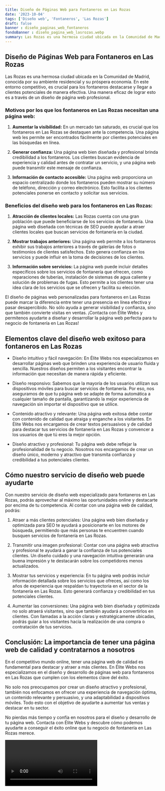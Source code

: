 ```yaml
---
title: Diseño de Páginas Web para Fontaneros en Las Rozas
date: '2023-10-04'
tags: ['Diseño web', 'Fontaneros', 'Las Rozas']
draft: false
banner : diseño_paginas_web_fontaneros
fondoBanner : diseño_pagina_web_lasrozas.webp
summary: Las Rozas es una hermosa ciudad ubicada en la Comunidad de Madrid, conocida por su ambiente residencial y su próspera economía. En este entorno competitivo, es crucial para los fontaneros destacarse y llegar a clientes potenciales de manera efectiva. Una manera eficaz de lograr esto es a través de un diseño de página web profesional.
---
```


## Diseño de Páginas Web para Fontaneros en Las Rozas

Las Rozas es una hermosa ciudad ubicada en la Comunidad de Madrid, conocida por su ambiente residencial y su próspera economía. En este entorno competitivo, es crucial para los fontaneros destacarse y llegar a clientes potenciales de manera efectiva. Una manera eficaz de lograr esto es a través de un diseño de página web profesional.

### Motivos por los que los fontaneros en Las Rozas necesitan una página web:

1. **Aumentar la visibilidad:** En un mercado tan saturado, es crucial que los fontaneros en Las Rozas se destaquen ante la competencia. Una página web les permite ser encontrados fácilmente por clientes potenciales en las búsquedas en línea.

2. **Generar confianza:** Una página web bien diseñada y profesional brinda credibilidad a los fontaneros. Los clientes buscan evidencia de experiencia y calidad antes de contratar un servicio, y una página web puede transmitir este mensaje de confianza.

3. **Información de contacto accesible:** Una página web proporciona un espacio centralizado donde los fontaneros pueden mostrar su número de teléfono, dirección y correo electrónico. Esto facilita a los clientes potenciales ponerse en contacto y solicitar sus servicios.

### Beneficios del diseño web para los fontaneros en Las Rozas:

1. **Atracción de clientes locales:** Las Rozas cuenta con una gran población que puede beneficiarse de los servicios de fontanería. Una página web diseñada con técnicas de SEO puede ayudar a atraer clientes locales que buscan servicios de fontanería en la ciudad.

2. **Mostrar trabajos anteriores:** Una página web permite a los fontaneros exhibir sus trabajos anteriores a través de galerías de fotos o testimonios de clientes satisfechos. Esto genera confianza en los servicios y puede influir en la toma de decisiones de los clientes.

3. **Información sobre servicios:** La página web puede incluir detalles específicos sobre los servicios de fontanería que ofrecen, como reparaciones de tuberías, instalación de sistemas de agua caliente y solución de problemas de fugas. Esto permite a los clientes tener una idea clara de los servicios que se ofrecen y facilita su elección.

El diseño de páginas web personalizadas para fontaneros en Las Rozas puede marcar la diferencia entre tener una presencia en línea efectiva y pasar desapercibido. No sólo ayuda a generar visibilidad y confianza, sino que también convierte visitas en ventas. ¡Contacta con Élite Webs y permítenos ayudarte a diseñar y desarrollar la página web perfecta para tu negocio de fontanería en Las Rozas!

<GifSeo />

<Cta />

## Elementos clave del diseño web exitoso para fontaneros en Las Rozas

- Diseño intuitivo y fácil navegación: En Élite Webs nos especializamos en desarrollar páginas web que brinden una experiencia de usuario fluida y sencilla. Nuestros diseños permiten a los visitantes encontrar la información que necesitan de manera rápida y eficiente.

- Diseño responsivo: Sabemos que la mayoría de los usuarios utilizan sus dispositivos móviles para buscar servicios de fontanería. Por eso, nos aseguramos de que tu página web se adapte de forma automática a cualquier tamaño de pantalla, garantizando la mejor experiencia de navegación sin importar el dispositivo que se utilice.

- Contenido atractivo y relevante: Una página web exitosa debe contar con contenido de calidad que atraiga y enganche a los visitantes. En Élite Webs nos encargamos de crear textos persuasivos y de calidad para destacar tus servicios de fontanería en Las Rozas y convencer a los usuarios de que tú eres la mejor opción.

- Diseño atractivo y profesional: Tu página web debe reflejar la profesionalidad de tu negocio. Nosotros nos encargamos de crear un diseño único, moderno y atractivo que transmita confianza y credibilidad a tus potenciales clientes.

## Cómo nuestro servicio de diseño web puede ayudarte

Con nuestro servicio de diseño web especializado para fontaneros en Las Rozas, podrás aprovechar al máximo las oportunidades online y destacarte por encima de tu competencia. Al contar con una página web de calidad, podrás:

1. Atraer a más clientes potenciales: Una página web bien diseñada y optimizada para SEO te ayudará a posicionarte en los motores de búsqueda, permitiendo que más personas te encuentren cuando busquen servicios de fontanería en Las Rozas.

2. Transmitir una imagen profesional: Contar con una página web atractiva y profesional te ayudará a ganar la confianza de tus potenciales clientes. Un diseño cuidado y una navegación intuitiva generarán una buena impresión y te destacarán sobre los competidores menos actualizados.

3. Mostrar tus servicios y experiencia: En tu página web podrás incluir información detallada sobre los servicios que ofreces, así como los años de experiencia que respaldan tu trayectoria en el sector de la fontanería en Las Rozas. Esto generará confianza y credibilidad en tus potenciales clientes.

4. Aumentar las conversiones: Una página web bien diseñada y optimizada no solo atraerá visitantes, sino que también ayudará a convertirlos en clientes. Con llamadas a la acción claras y estratégicamente ubicadas, podrás guiar a los visitantes hacia la realización de una compra o contratación de tus servicios.

## Conclusión: La importancia de tener una página web de calidad y contratarnos a nosotros

En el competitivo mundo online, tener una página web de calidad es fundamental para destacar y atraer a más clientes. En Élite Webs nos especializamos en el diseño y desarrollo de páginas web para fontaneros en Las Rozas que cumplen con los elementos clave del éxito. 

No solo nos preocupamos por crear un diseño atractivo y profesional, también nos enfocamos en ofrecer una experiencia de navegación óptima, un contenido relevante y persuasivo, y una adaptabilidad a dispositivos móviles. Todo esto con el objetivo de ayudarte a aumentar tus ventas y destacar en tu sector.

No pierdas más tiempo y confía en nosotros para el diseño y desarrollo de tu página web. Contacta con Élite Webs y descubre cómo podemos ayudarte a conseguir el éxito online que tu negocio de fontanería en Las Rozas merece.

<Video />

<CtaBot job='Fontaneros' city='Las Rozas'/>

<Gmaps query='Las Rozas+españa+maps' />